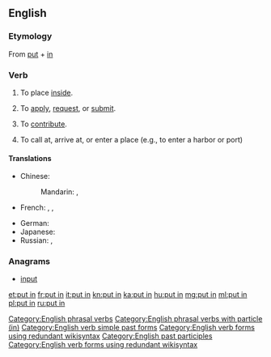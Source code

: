 {{also|putin|Putin|puțin}}
==English==

===Etymology===
From [[put]] + [[in]]

===Verb===
{{en-verb|head=[[put]] [[in]]|puts in|putting in|put in}}

# {{context|transitive|lang=en}} To place [[inside]].
#: {{usex|lang=en|Just '''put in''' the key for the ignition and turn it.}}
# {{context|intransitive|lang=en}} To [[apply]], [[request]], or [[submit]].
#: {{usex|lang=en|I'm going to the bank to '''put in''' for a transfer.}}
# {{context|transitive|lang=en}} To [[contribute]].
#: {{usex|lang=en|I '''put in''' an extra hour at work today.}}
# {{context|intransitive|lang=en}} To call at, arrive at, or enter a place (e.g., to enter a harbor or port)
#: {{usex|lang=en|The ship '''puts in''' to port today.}}

====Translations====
{{trans-top|to place inside}}
* Chinese:
*: Mandarin: {{t+|cmn|投入|tr=tóurù|sc=Hani}}, {{t+|cmn|插入|tr=chārù|sc=Hani}}
* French: {{t+|fr|mettre}}, {{t+|fr|insérer}}, {{t+|fr|fourrer}}
{{trans-mid}}
* German: {{t+|de|einsetzen}}
* Japanese: {{t+|ja|入れる|tr=いれる, ireru|sc=Jpan}}
* Russian: {{t+|ru|вставлять|impf|tr=vstavljátʹ|sc=Cyrl}}, {{t+|ru|вставить|pf|tr=vstávitʹ|sc=Cyrl}}
{{trans-bottom}}

===Anagrams===
* [[input#English|input]]

[[Category:English phrasal verbs]]
[[Category:English phrasal verbs with particle (in)]]
[[Category:English verb simple past forms]]
[[Category:English verb forms using redundant wikisyntax]]
[[Category:English past participles]]
[[Category:English verb forms using redundant wikisyntax]]

[[et:put in]]
[[fr:put in]]
[[it:put in]]
[[kn:put in]]
[[ka:put in]]
[[hu:put in]]
[[mg:put in]]
[[ml:put in]]
[[pl:put in]]
[[ru:put in]]